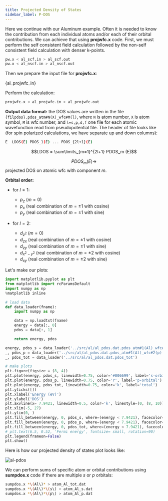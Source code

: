 ```yaml
---
title: Projected Density of States
sidebar_label: P-DOS
---
```



Here we continue with our Aluminum example.
Often it is needed to know the contribution from each individual atoms and/or
each of their orbital contributions. We can achieve that using **projwfc.x**
code. First, we must perform the self consistent field calculation followed by
the non-self consistent field calculation with denser k-points.

```bash
pw.x < al_scf.in > al_scf.out
pw.x < al_nscf.in > al_nscf.out
```

Then we prepare the input file for **projwfc.x**:


<CodeBlock language="bash" title="src/al/al_projwfc.in" showLineNumbers>{al_projwfc_in}</CodeBlock>

Perform the calculation:

```bash
projwfc.x < al_projwfc.in > al_projwfc.out
```

**Output data format:** the DOS values are written in the file
`{filpdos}.pdos_atm#N(X)_wfc#M(l)`, where `N` is atom number, `X` is atom
symbol, `M` is wfc number, and `l=s,p,d,f` one file for each atomic wavefunction
read from pseudopotential file. The header of file looks like (for spin
polarized calculations, we have separate up and down columns):

```bash
E  LDOS(E) PDOS_1(E) ... PDOS_{2l+1}(E)
```

$$LDOS = \sum\limits_{m=1}^{2l+1} PDOS_m (E)$$

$$PDOS_m (E) \rightarrow$$ projected DOS on atomic wfc with component $m$.

**Orbital order:**
- for $l=1$:
  - $p_z~(m=0)$
  - $p_x$ (real combination of $m=\pm 1$ with cosine)
  - $p_y$ (real combination of $m=\pm 1$ with sine)

- for $l=2$:
  - $d_{z^2}~(m=0)$
  - $d_{zx}$ (real combination of $m=\pm 1$ with cosine)
  - $d_{zy}$ (real combination of $m=\pm 1$ with sine)
  - $d_{x^2-y^2}$ (real combination of $m=\pm 2$ with cosine)
  - $d_{xy}$ (real combination of $m=\pm 2$ with sine)

Let's make our plots:

```python title="src/notebooks/al-pdos.ipynb" showLineNumbers
import matplotlib.pyplot as plt
from matplotlib import rcParamsDefault
import numpy as np
%matplotlib inline

# load data
def data_loader(fname):
    import numpy as np

    data = np.loadtxt(fname)
    energy = data[:, 0]
    pdos = data[:, 1]

    return energy, pdos

energy, pdos_s = data_loader('../src/al/al_pdos.dat.pdos_atm#1(Al)_wfc#1(s)')
_, pdos_p = data_loader('../src/al/al_pdos.dat.pdos_atm#1(Al)_wfc#2(p)')
_, pdos_tot = data_loader('../src/al/al_pdos.dat.pdos_tot')

# make plots
plt.figure(figsize = (8, 4))
plt.plot(energy, pdos_s, linewidth=0.75, color='#006699', label='s-orbital')
plt.plot(energy, pdos_p, linewidth=0.75, color='r', label='p-orbital')
plt.plot(energy, pdos_tot, linewidth=0.75, color='k', label='total')
plt.yticks([])
plt.xlabel('Energy (eV)')
plt.ylabel('DOS')
plt.axvline(x= 7.9421, linewidth=0.5, color='k', linestyle=(0, (8, 10)))
plt.xlim(-5, 27)
plt.ylim(0, )
plt.fill_between(energy, 0, pdos_s, where=(energy < 7.9421), facecolor='#006699', alpha=0.25)
plt.fill_between(energy, 0, pdos_p, where=(energy < 7.9421), facecolor='r', alpha=0.25)
plt.fill_between(energy, 0, pdos_tot, where=(energy < 7.9421), facecolor='k', alpha=0.25)
# plt.text(6.5, 0.52, 'Fermi energy', fontsize= small, rotation=90)
plt.legend(frameon=False)
plt.show()
```

Here is how our projected density of states plot looks like:

<picture>
  <source type="image/webp" srcSet={require("/img/al-pdos.webp").default} />
  <img src={require("/img/al-pdos.png").default} alt="al-pdos" />
</picture>

We can perform sums of specific atom or orbital contributions using
**sumpdos.x** code if there are multiple $s$ or $p$ orbitals:

```bash
sumpdos.x *\(Al\)* > atom_Al_tot.dat
sumpdos.x *\(Al\)*\(s\) > atom_Al_s.dat
sumpdos.x *\(Al\)*\(p\) > atom_Al_p.dat
```
